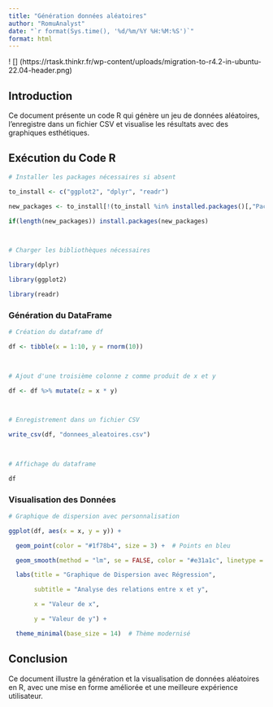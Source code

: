 ```yaml
---
title: "Génération données aléatoires"
author: "RomuAnalyst"
date: "`r format(Sys.time(), '%d/%m/%Y %H:%M:%S')`"
format: html
---
```



! [] (https://rtask.thinkr.fr/wp-content/uploads/migration-to-r4.2-in-ubuntu-22.04-header.png) 


## Introduction

 

Ce document présente un code R qui génère un jeu de données aléatoires, l'enregistre dans un fichier CSV et visualise les résultats avec des graphiques esthétiques.

 

## Exécution du Code R

 

```r

# Installer les packages nécessaires si absent

to_install <- c("ggplot2", "dplyr", "readr")

new_packages <- to_install[!(to_install %in% installed.packages()[,"Package"])]

if(length(new_packages)) install.packages(new_packages)

 

# Charger les bibliothèques nécessaires

library(dplyr)

library(ggplot2)

library(readr)

```

 

### Génération du DataFrame

 

```r

# Création du dataframe df

df <- tibble(x = 1:10, y = rnorm(10))

 

# Ajout d'une troisième colonne z comme produit de x et y

df <- df %>% mutate(z = x * y)

 

# Enregistrement dans un fichier CSV

write_csv(df, "donnees_aleatoires.csv")

 

# Affichage du dataframe

df

```

 

### Visualisation des Données

 

```r

# Graphique de dispersion avec personnalisation

ggplot(df, aes(x = x, y = y)) +

  geom_point(color = "#1f78b4", size = 3) +  # Points en bleu

  geom_smooth(method = "lm", se = FALSE, color = "#e31a1c", linetype = "dashed") +  # Ligne de tendance rouge

  labs(title = "Graphique de Dispersion avec Régression",

       subtitle = "Analyse des relations entre x et y",

       x = "Valeur de x",

       y = "Valeur de y") +

  theme_minimal(base_size = 14)  # Thème modernisé

```

 

## Conclusion

 

Ce document illustre la génération et la visualisation de données aléatoires en R, avec une mise en forme améliorée et une meilleure expérience utilisateur.

